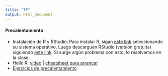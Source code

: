 ```yaml
---
title: "TP"
output: html_document
---
```

  
#### Precalentamiento

* Instalación de R y RStudio: Para instalar R, sigan [este link](http://mirror.fcaglp.unlp.edu.ar/CRAN/) seleccionando su sistema operativo. Luego descarguen RStudio (versión gratuita) siguiendo [este link](https://www.rstudio.com/products/rstudio/download/#download). Si surge algún problema con esto, lo resolvemos en la clase. 
* Hello R. [video](https://youtube.com/playlist?list=PLq-WhOVzhK9yqiDESHs1x4zjUCDtQtWtp)  | [cheatsheet para arrancar](docs/NotebooksTeoricas/HelloR/notebook_HelloR.nb.html)
* [Ejercicios de precalentamiento](docs/TrabajosPracticos/HelloR/ejercicios_HelloR.nb.html)

